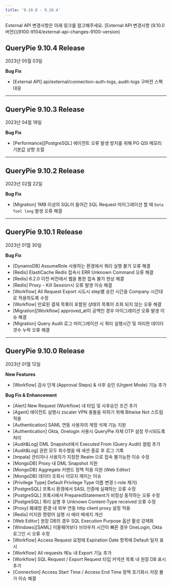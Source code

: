 ```yaml
---
title: '9.10.0 - 9.10.4'
---
```




<Callout type="info">
External API 변경사항은 아래 링크를 참고해주세요.
[External API 변경사항 (9.10.0 버전)](9100-9104/external-api-changes-9100-version)
</Callout>

## QueryPie 9.10.4 Release

2023년 05월 03일

**Bug Fix**

* [External API] api/external/connection-auth-logs, audit-logs 구버전 스펙 대응
---

## QueryPie 9.10.3 Release

2023년 04월 19일

**Bug Fix**

* [Performance][PostgreSQL] 에이전트 오류 발생 방지를 위해 PG QSI 메모리 기본값 상향 조절
---

## QueryPie 9.10.2 Release

2023년 02월 22일

**Bug Fix**

* [Migration] 1MB 이상의 SQL이 들어간 SQL Request 마이그레이션 할 때 `Data Tool long` 발생 오류 해결
---

## QueryPie 9.10.1 Release

2023년 01월 30일

**Bug Fix**

* [DynamoDB] AssumeRole 사용하는 환경에서 쿼리 실행 불가 오류 해결
* [Redis] ElastiCache Redis 접속시 ERR Unknown Command 오류 해결
* [Redis] 6.2.0 이전 버전에서 웹을 통한 접속 불가 현상 해결
* [Redis] Proxy - Kill Session시 오류 발생 이슈 해결
* [Workflow] All Request Export 시도시 step별 승인 시간을 Company 시간대로 적용하도록 수정
* [Workflow] 만료된 결재 목록이 포함된 상태의 목록이 조회 되지 않는 오류 해결
* [Migration][Workflow] approved_at이 공백인 경우 마이그레이션 오류 발생 이슈 해결
* [Migration] Query Audit 로그 마이그레이션 시 쿼리 실행시간 및 처리한 데이터 갯수 누락 오류 해결
---

## QueryPie 9.10.0 Release

2023년 01월 12일

**New Features**

* [Workflow] 감사 단계 (Approval Steps) & 사후 승인 (Urgent Mode) 기능 추가

**Bug Fix & Enhancement**

* [Alert] New Request (Workflow) 내 타입 및 사후승인 조건 추가
* [Agent] 에이전트 실행시 zscaler VPN 충돌을 피하기 위해 Bitwise Not 스트림 적용
* [Authentication] SAML 연동 사용자의 계정 삭제 기능 지원 
* [Authentication] Okta, Onelogin 사용시 QueryPie 자체 OTP 설정 무시되도록 처리 
* [Audit&Log] DML Snapshot에서 Executed From (Query Audit) 컬럼 추가
* [Audit&Log] 권한 모두 회수했을 때 세션 종료 후 로그 기록
* [Impala] 관리자나 사용자가 지정한 Realm 으로 접속 불가능한 이슈 수정
* [MongoDB] Proxy 내 DML Snapshot 지원
* [MongoDB] Aggregate 커멘드 정책 적용 지원 (Web Editor)
* [MongoDB] 데이터 조회시 이모지 깨지는 이슈
* [Privilege Type] Default Privilege Type 이름 변경 (-role 제거)
* [PostgreSQL] 프록시 환경에서 SASL 인증에 실패하는 오류 수정
* [PostgreSQL] 프록시에서 PreparedStatement가 비정상 동작하는 오류 수정
* [PostgreSQL] 쿼리 실행 후 Unknown Content-Type received 오류 수정
* [Proxy] 폐쇄망 환경 내 외부 연동 http client proxy 설정 적용
* [Redis] 미지원 명령어 실행 시 에러 메세지 개선
* [Web Editor] 원장 DB의 경우 SQL Execution Purpose 옵션 활성 강제화
* [Windows][SAML] 미들웨어보다 브라우저 시간이 빠른 경우 OneLogin, Okta 로그인 시 오류 수정
* [Workflow] Access Request 요청에 Expiration Date 항목에 Default 일자 표시 
* [Workflow] All requests 메뉴 내 Export 기능 추가
* [Workflow] SQL Request / Export Request 타입 커넥션 목록 내 원장 DB 표시 추가
* [Connection] Access Start Time / Access End Time 정책 초기화시 저장 불가 이슈 해결

